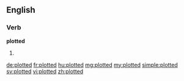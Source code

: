 ==English==

===Verb===
'''plotted'''

# {{en-past of|plot}}

[[de:plotted]]
[[fr:plotted]]
[[hu:plotted]]
[[mg:plotted]]
[[my:plotted]]
[[simple:plotted]]
[[sv:plotted]]
[[vi:plotted]]
[[zh:plotted]]